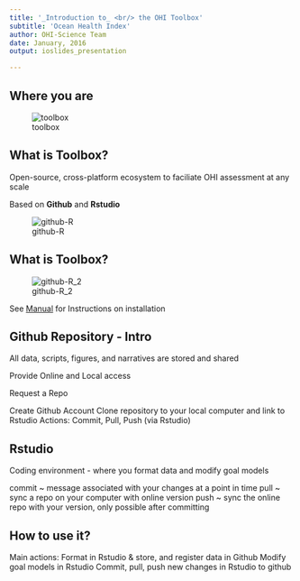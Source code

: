 ```yaml
---
title: '_Introduction to_ <br/> the OHI Toolbox'
subtitle: 'Ocean Health Index'
author: OHI-Science Team
date: January, 2016
output: ioslides_presentation

---
```


## Where you are {.centered}

![toolbox](https://docs.google.com/drawings/d/1D4RMEuZX21r8PfTQHK1ZreKR6tdxe3zxDT6KQUBulbo/pub?w=624&h=480)

## What is Toolbox? {.smaller}
Open-source, cross-platform ecosystem to faciliate OHI assessment at any scale

Based on **Github** and **Rstudio**

![github-R](https://docs.google.com/drawings/d/1iwVUEBSlFEfSCi8Pw2sMgTl5zANkjcSCGE83kGxElaY/pub?w=700&h=600)

## What is Toolbox?
![github-R_2](https://docs.google.com/drawings/d/1mOzAr3W3wqQRrSqpaV4GR2oTcrxdTYGs-Ft_q5GEV9w/pub?w=700&h=600)

See [Manual](ohi-science.org/manual/) for Instructions on installation

## Github Repository - Intro
All data, scripts, figures, and narratives are stored and shared

Provide Online and Local access

Request a Repo

Create Github Account
Clone repository to your local computer and link to Rstudio
Actions: 
Commit, Pull, Push (via Rstudio)

## Rstudio 
Coding environment - where you format data and modify goal models 

commit ~ message associated with your changes at a point in time
pull ~ sync a repo on your computer with online version
push ~ sync the online repo with your version, only possible after committing

## How to use it?

Main actions: 
Format in Rstudio & store, and register data in Github
Modify goal models in Rstudio
Commit, pull, push new changes in Rstudio to github

